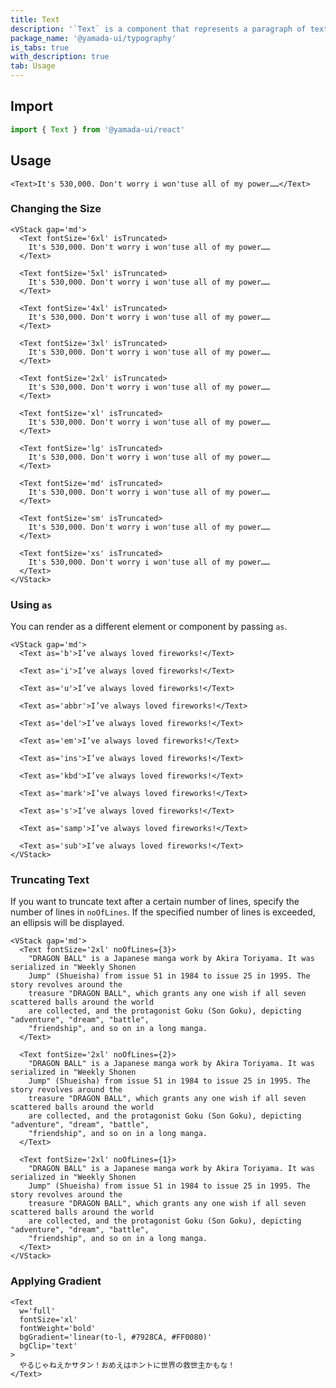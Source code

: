 ```yaml
---
title: Text
description: '`Text` is a component that represents a paragraph of text. By default, it renders a `p` element.'
package_name: '@yamada-ui/typography'
is_tabs: true
with_description: true
tab: Usage
---
```


## Import

```ts
import { Text } from '@yamada-ui/react'
```

## Usage

```tsx
<Text>It's 530,000. Don't worry i won'tuse all of my power……</Text>
```

### Changing the Size

```tsx
<VStack gap='md'>
  <Text fontSize='6xl' isTruncated>
    It's 530,000. Don't worry i won'tuse all of my power……
  </Text>

  <Text fontSize='5xl' isTruncated>
    It's 530,000. Don't worry i won'tuse all of my power……
  </Text>

  <Text fontSize='4xl' isTruncated>
    It's 530,000. Don't worry i won'tuse all of my power……
  </Text>

  <Text fontSize='3xl' isTruncated>
    It's 530,000. Don't worry i won'tuse all of my power……
  </Text>

  <Text fontSize='2xl' isTruncated>
    It's 530,000. Don't worry i won'tuse all of my power……
  </Text>

  <Text fontSize='xl' isTruncated>
    It's 530,000. Don't worry i won'tuse all of my power……
  </Text>

  <Text fontSize='lg' isTruncated>
    It's 530,000. Don't worry i won'tuse all of my power……
  </Text>

  <Text fontSize='md' isTruncated>
    It's 530,000. Don't worry i won'tuse all of my power……
  </Text>

  <Text fontSize='sm' isTruncated>
    It's 530,000. Don't worry i won'tuse all of my power……
  </Text>

  <Text fontSize='xs' isTruncated>
    It's 530,000. Don't worry i won'tuse all of my power……
  </Text>
</VStack>
```

### Using `as`

You can render as a different element or component by passing `as`.

```tsx
<VStack gap='md'>
  <Text as='b'>I’ve always loved fireworks!</Text>

  <Text as='i'>I’ve always loved fireworks!</Text>

  <Text as='u'>I’ve always loved fireworks!</Text>

  <Text as='abbr'>I’ve always loved fireworks!</Text>

  <Text as='del'>I’ve always loved fireworks!</Text>

  <Text as='em'>I’ve always loved fireworks!</Text>

  <Text as='ins'>I’ve always loved fireworks!</Text>

  <Text as='kbd'>I’ve always loved fireworks!</Text>

  <Text as='mark'>I’ve always loved fireworks!</Text>

  <Text as='s'>I’ve always loved fireworks!</Text>

  <Text as='samp'>I’ve always loved fireworks!</Text>

  <Text as='sub'>I’ve always loved fireworks!</Text>
</VStack>
```

### Truncating Text

If you want to truncate text after a certain number of lines, specify the number of lines in `noOfLines`. If the specified number of lines is exceeded, an ellipsis will be displayed.

```tsx
<VStack gap='md'>
  <Text fontSize='2xl' noOfLines={3}>
    "DRAGON BALL" is a Japanese manga work by Akira Toriyama. It was serialized in "Weekly Shonen
    Jump" (Shueisha) from issue 51 in 1984 to issue 25 in 1995. The story revolves around the
    treasure "DRAGON BALL", which grants any one wish if all seven scattered balls around the world
    are collected, and the protagonist Goku (Son Goku), depicting "adventure", "dream", "battle",
    "friendship", and so on in a long manga.
  </Text>

  <Text fontSize='2xl' noOfLines={2}>
    "DRAGON BALL" is a Japanese manga work by Akira Toriyama. It was serialized in "Weekly Shonen
    Jump" (Shueisha) from issue 51 in 1984 to issue 25 in 1995. The story revolves around the
    treasure "DRAGON BALL", which grants any one wish if all seven scattered balls around the world
    are collected, and the protagonist Goku (Son Goku), depicting "adventure", "dream", "battle",
    "friendship", and so on in a long manga.
  </Text>

  <Text fontSize='2xl' noOfLines={1}>
    "DRAGON BALL" is a Japanese manga work by Akira Toriyama. It was serialized in "Weekly Shonen
    Jump" (Shueisha) from issue 51 in 1984 to issue 25 in 1995. The story revolves around the
    treasure "DRAGON BALL", which grants any one wish if all seven scattered balls around the world
    are collected, and the protagonist Goku (Son Goku), depicting "adventure", "dream", "battle",
    "friendship", and so on in a long manga.
  </Text>
</VStack>
```

### Applying Gradient

```tsx
<Text
  w='full'
  fontSize='xl'
  fontWeight='bold'
  bgGradient='linear(to-l, #7928CA, #FF0080)'
  bgClip='text'
>
  やるじゃねえかサタン！おめえはホントに世界の救世主かもな！
</Text>
```
